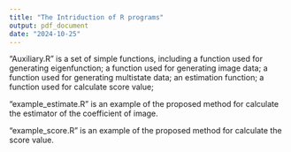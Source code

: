 ```yaml
---
title: "The Intriduction of R programs"
output: pdf_document
date: "2024-10-25"
---
```


"Auxiliary.R" is a set of simple functions, including a function used for generating eigenfunction; a function used for generating image data; a function used for generating multistate data; an estimation function; a function used for calculate score value;


“example_estimate.R” is an example of the proposed method for calculate the estimator of the coefficient of image.


“example_score.R” is an example of the proposed method for calculate the score value.
